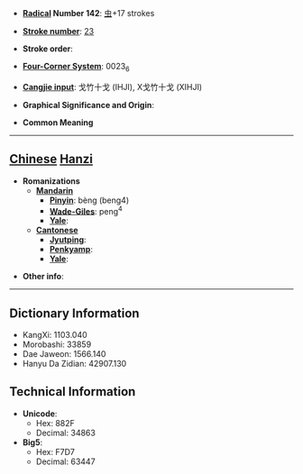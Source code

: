 * '''[[Wiktionary:Chinese radical index| Radical]] Number 142''': [[Wiktionary:Chinese radical index 虫|虫]]+17 strokes

* '''[[Wiktionary:Chinese total strokes index|Stroke number]]''': [[Wiktionary:Chinese total strokes index 23|23]]

* '''Stroke order''': 

* '''[[Wiktionary:Chinese four corner index|Four-Corner System]]''': 0023<sub>6</sub>

* '''[[Wiktionary:Chinese Cangjie index|Cangjie input]]''': 戈竹十戈 (IHJI), X戈竹十戈 (XIHJI)

* '''Graphical Significance and Origin''': 

* '''Common Meaning'''

----

== [[Chinese]] [[Hanzi]] ==

* '''Romanizations'''
** '''[[Mandarin]]'''
*** '''[[Pinyin]]''': bèng (beng4)
*** '''[[Wade-Giles]]''': peng<sup>4</sup>
*** '''[[Yale]]''': 
** '''[[Cantonese]]'''
*** '''[[Jyutping]]''':
*** '''[[Penkyamp]]''': 
*** '''[[Yale]]''': 

* '''Other info''': 

----

== Dictionary Information ==

* KangXi: 1103.040
* Morobashi: 33859
* Dae Jaweon: 1566.140
* Hanyu Da Zidian: 42907.130

== Technical Information ==

* '''Unicode''':
** Hex: 882F
** Decimal: 34863
* '''Big5''':
** Hex: F7D7
** Decimal: 63447